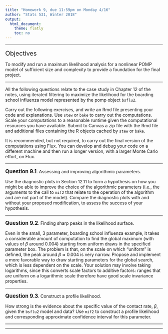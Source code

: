 ```yaml
---
title: "Homework 9, due 11:59pm on Monday 4/16"
author: "Stats 531, Winter 2018"
output:
  html_document:
    theme: flatly
    toc: no
---
```


\newcommand\prob{\mathbb{P}}
\newcommand\E{\mathbb{E}}
\newcommand\var{\mathrm{Var}}
\newcommand\cov{\mathrm{Cov}}
\newcommand\data[1]{#1^*}

--------


<big><big>Objectives</big></big>

To modify and run a maximum likelihood analysis for a nonlinear POMP model of sufficient size and complexity to provide a foundation for the final project.


------


All the following questions relate to the case study in Chapter 12 of the notes, using iterated filtering to maximize the likelihood for the boarding school influenza model represented by the pomp object `bsflu2`.

Carry out the following exercises, and write an Rmd file presenting your code and explanations. Use `stew` or `bake` to carry out the computations. Scale your computations to a reasonable runtime given the computational resources you have available. Submit to Canvas a zip file with the Rmd file and additional files containing the R objects cached by `stew` or `bake`.

It is recommended, but not required, to carry out the final version of the computations using Flux. You can develop and debug your code on a different machine and then run a longer version, with a larger Monte Carlo effort, on Flux.

-----


**<big>Question 9.1</big>**. Assessing and improving algorithmic parameters.

Use the diagnostic plots in Section 12.11 to form a hypothesis on how you might be able to improve the choice of the algorithmic parameters (i.e., the arguments to the call to `mif2` that relate to the operation of the algorithm and are not part of the model). Compare the diagnostic plots with and without your proposed modification, to assess the success of your hypothesis.

-----------

**<big>Question 9.2</big>**.  Finding sharp peaks in the likelihood surface.

Even in the small, 3 parameter, boarding school influenza example, it takes a considerable amount of computation to find the global maximum (with values of $\beta$ around 0.004) starting from uniform draws in the specified parameter box. The problem is that, on the scale on which "uniform" is defined, the peak around $\beta\approx 0.004$ is very narrow. Propose and implement a more favorable way to draw starting parameters for the global search, which is less dependent on the scale. Your solution may involve taking logarithms, since this converts scale factors to additive factors: ranges that are uniform on a logarithmic scale therefore have good scale invariance properties.

-----------

**<big>Question 9.3</big>**.  Construct a profile likelihood.

How strong is the evidence about the specific value of the contact rate, $\beta$, given the `bsflu2` model and data? Use `mif2` to construct a profile likelihood and corresponding approximate confidence interval for this parameter.


----------

--------

